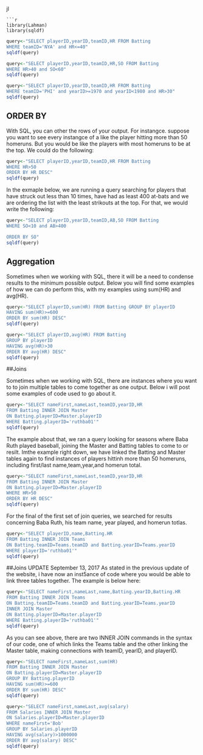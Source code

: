 jl
```
```r
library(Lahman)
library(sqldf)
```


```r
query<-"SELECT playerID,yearID,teamID,HR FROM Batting
WHERE teamID='NYA' and HR<=40"
sqldf(query)
```

```r
query<-"SELECT playerID,yearID,teamID,HR,SO FROM Batting
WHERE HR>40 and SO<60"
sqldf(query)
```

```r
query<-"SELECT playerID,yearID,teamID,HR FROM Batting
WHERE teamID='PHI' and yearID>=1970 and yearID<1980 and HR>30"
sqldf(query)
```

## ORDER BY 

With SQL, you can other the rows of your output. For instangce. suppose you want to see every instangce of a like the player hitting more than 50 homeruns. But you would be like the players with most homeruns to be at the top. We could do the following:
```r
query<-"SELECT playerID,yearID,teamID,HR FROM Batting 
WHERE HR>50
ORDER BY HR DESC"
sqldf(query)
```

In the exmaple below, we are running a query searching for players that have struck out less than 10 times, have had as least 400 at-bats and we are ordering the list with the least strikouts at the top. For that, we would write the following:
```r
query<-"SELECT playerID,yearID,teamID,AB,SO FROM Batting
WHERE SO<10 and AB>400

ORDER BY SO"
sqldf(query)
```

## Aggregation

Sometimes when we working with SQL, there it will be a need to condense results to the minimum possible output. Below you will find some examples of how we can do perform this, with my examples using sum(HR) and avg(HR).
```r
query<-"SELECT playerID,sum(HR) FROM Batting GROUP BY playerID
HAVING sum(HR)>=600
ORDER BY sum(HR) DESC"
sqldf(query)
```

```r
query<-"SELECT playerID,avg(HR) FROM Batting
GROUP BY playerID
HAVING avg(HR)>30
ORDER BY avg(HR) DESC"
sqldf(query)
```

##Joins

Sometimes when we working with SQL, there are instances where you want to to join multiple tables to come together as one output. Below i will post some examples of code used to go about it.
```r
query<-"SELECT nameFirst,nameLast,teamID,yearID,HR
FROM Batting INNER JOIN Master
ON Batting.playerID=Master.playerID
WHERE Batting.playerID='ruthba01'"
sqldf(query)
```

The example about that, we ran a query looking for seasons where Baba Ruth played baseball, joining the Master and Batting tables to come to or resilt.
Im\n the example right down, we have linked the Batting and Master tables again to find instances of players hittinh more than 50 homeruns, including first/last name,team,year,and homerun total.
```r
query<-"SELECT nameFirst,nameLast,teamID,yearID,HR
FROM Batting INNER JOIN Master
ON Batting.playerID=Master.playerID
WHERE HR>50
ORDER BY HR DESC"
sqldf(query)

```

For the final of the first set of join queries, we searched for results concerning Baba Ruth, his team name, year played, and homerun totlas.
```r
query<-"SELECT playerID,name,Batting.HR
FROM Batting INNER JOIN Teams
ON Batting.teamID=Teams.teamID and Batting.yearID=Teams.yearID
WHERE playerID='ruthba01'"
sqldf(query)
```

##Joins UPDATE September 13, 2017
As stated in the previous update of the website, i have now an inst5ance of code where you would be able to link three tables together. The example is below here:
```r
query<-"SELECT nameFirst,nameLast,name,Batting.yearID,Batting.HR
FROM Batting INNER JOIN Teams
ON Batting.teamID=Teams.teamID and Batting.yearID=Teams.yearID
INNER JOIN Master
ON Batting.playerID=Master.playerID
WHERE Batting.playerID='ruthba01'"
sqldf(query)
```

As you can see above, there are two INNER JOIN commands in the syntax of our code, one of which links the Teams table and the other linking the Master table, making connections with teamID, yearID, and playerID.
```r
query<-"SELECT nameFirst,nameLast,sum(HR)
FROM Batting INNER JOIN Master
ON Batting.playerID=Master.playerID
GROUP BY Batting.playerID
HAVING sum(HR)>=600
ORDER BY sum(HR) DESC"
sqldf(query)


```

```r
query<-"SELECT nameFirst,nameLast,avg(salary)
FROM Salaries INNER JOIN Master
ON Salaries.playerID=Master.playerID
WHERE nameFirst='Bob'
GROUP BY Salaries.playerID
HAVING avg(salary)>1000000
ORDER BY avg(salary) DESC"
sqldf(query)
```

